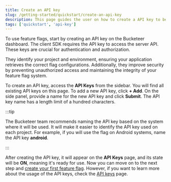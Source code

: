 ```yaml
---
title: Create an API key
slug: /getting-started/quickstart/create-an-api-key
description: This page guides the user on how to create a API key to be used with a feature flag.
tags: ['quickstart', 'api-key']
---
```



To use feature flags, start by creating an API key on the Bucketeer dashboard. The client SDK requires the API key to access the server API. These keys are crucial for authentication and authorization.

They identify your project and environment, ensuring your application retrieves the correct flag configurations. Additionally, they improve security by preventing unauthorized access and maintaining the integrity of your feature flag system.

To create an API key, access the **API Keys** from the sidebar. You will find all existing API keys on this page. To add a new API key, click **+ Add**. On the side panel, provide a name for the new API key and click **Submit**. The API key name has a length limit of a hundred characters.

:::tip

The Bucketeer team recommends naming the API key based on the system where it will be used. It will make it easier to identify the API key used on each project. For example, if you will use the flag on Android systems, name the API key **android**.

:::

<CenteredImg
  imgURL="img/getting-started/quickstart/create-api-key.png"
  alt="Account dashboard tab"
  wSize="100%"
/>

After creating the API key, it will appear on the **API Keys** page, and its state will be **ON**, meaning it's ready for use. Now you can move on to the next step and [create your first feature flag](/getting-started/quickstart/create-your-first-flag). However, if you want to learn more about the usage of the API keys, check the [API keys](/feature-flags/api-keys) page.
